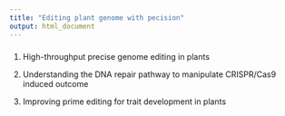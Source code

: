 ```yaml
---
title: "Editing plant genome with pecision"
output: html_document
---
```


### 

1.	High-throughput precise genome editing in plants

2.	Understanding the DNA repair pathway to manipulate CRISPR/Cas9 induced outcome

3.	Improving prime editing for trait development in plants


### 

